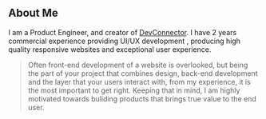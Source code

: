 ## About Me

I am a Product Engineer, and creator of [DevConnector](guarded-thicket-68629.herokuapp.com). I have 2 years commercial experience providing UI/UX development , producing high quality responsive websites and exceptional user experience.

> Often front-end development of a website is overlooked, but being the part of your project that combines design, back-end development and the layer that your users interact with, from my experience, it is the most important to get right.
Keeping that in mind, I am highly motivated towards buliding products that brings true value to the end user.